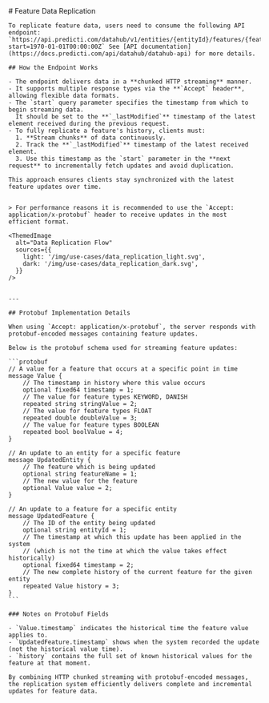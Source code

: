 <div className={'mdx-layout'}>
  <section>
    # Feature Data Replication

    To replicate feature data, users need to consume the following API endpoint: `https://api.predicti.com/datahub/v1/entities/{entityId}/features/{featureName}/history?start=1970-01-01T00:00:00Z` See [API documentation](https://docs.predicti.com/api/datahub/datahub-api) for more details.

    ## How the Endpoint Works

    - The endpoint delivers data in a **chunked HTTP streaming** manner.
    - It supports multiple response types via the **`Accept` header**, allowing flexible data formats.
    - The `start` query parameter specifies the timestamp from which to begin streaming data.
      It should be set to the **`_lastModified`** timestamp of the latest element received during the previous request.
    - To fully replicate a feature's history, clients must:
      1. **Stream chunks** of data continuously.
      2. Track the **`_lastModified`** timestamp of the latest received element.
      3. Use this timestamp as the `start` parameter in the **next request** to incrementally fetch updates and avoid duplication.

    This approach ensures clients stay synchronized with the latest feature updates over time.


    > For performance reasons it is recommended to use the `Accept: application/x-protobuf` header to receive updates in the most efficient format.

    <ThemedImage
      alt="Data Replication Flow"
      sources={{
        light: '/img/use-cases/data_replication_light.svg',
        dark: '/img/use-cases/data_replication_dark.svg',
      }}
    />


    ---

    ## Protobuf Implementation Details

    When using `Accept: application/x-protobuf`, the server responds with protobuf-encoded messages containing feature updates.

    Below is the protobuf schema used for streaming feature updates:

    ```protobuf
    // A value for a feature that occurs at a specific point in time
    message Value {
        // The timestamp in history where this value occurs
        optional fixed64 timestamp = 1;
        // The value for feature types KEYWORD, DANISH
        repeated string stringValue = 2;
        // The value for feature types FLOAT
        repeated double doubleValue = 3;
        // The value for feature types BOOLEAN
        repeated bool boolValue = 4;
    }

    // An update to an entity for a specific feature
    message UpdatedEntity {
        // The feature which is being updated
        optional string featureName = 1;
        // The new value for the feature
        optional Value value = 2;
    }

    // An update to a feature for a specific entity
    message UpdatedFeature {
        // The ID of the entity being updated
        optional string entityId = 1;
        // The timestamp at which this update has been applied in the system
        // (which is not the time at which the value takes effect historically)
        optional fixed64 timestamp = 2;
        // The new complete history of the current feature for the given entity
        repeated Value history = 3;
    }
    ```

    ### Notes on Protobuf Fields

    - `Value.timestamp` indicates the historical time the feature value applies to.
    - `UpdatedFeature.timestamp` shows when the system recorded the update (not the historical value time).
    - `history` contains the full set of known historical values for the feature at that moment.

    By combining HTTP chunked streaming with protobuf-encoded messages, the replication system efficiently delivers complete and incremental updates for feature data.

  </section>
</div>
